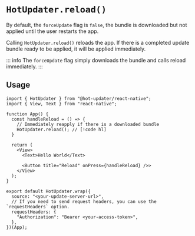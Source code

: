 # `HotUpdater.reload()`

By default, the `forceUpdate` flag is `false`, the bundle is downloaded but not applied until the user restarts the app.

Calling `HotUpdater.reload()` reloads the app. If there is a completed update bundle ready to be applied, it will be applied immediately.

::: info
The `forceUpdate` flag simply downloads the bundle and calls reload immediately.
:::

## Usage


```tsx
import { HotUpdater } from "@hot-updater/react-native";
import { View, Text } from "react-native";

function App() {
  const handleReload = () => {
    // Immediately reapply if there is a downloaded bundle
    HotUpdater.reload(); // [!code hl]
  }

  return (
    <View>
      <Text>Hello World</Text>

      <Button title="Reload" onPress={handleReload} />>
    </View>
  );
}

export default HotUpdater.wrap({
  source: "<your-update-server-url>",
  // If you need to send request headers, you can use the `requestHeaders` option.
  requestHeaders: {
    "Authorization": "Bearer <your-access-token>",
  },
})(App);
```

